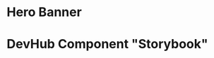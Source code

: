 
<Meta title="Hero Banner" />

# Hero Banner

<Preview>
    <Story name="hero banner">
        <HeroBanner
            background={MockAuthorImage}
            breadcrumb={[
                { label: 'Home', to: '#' },
                { label: 'Storybook', to: '#' }
            ]}
        >
           <H1>DevHub Component "Storybook"</H1>
            <BylineBlock
                authorName="UP Team"
                authorImage={MockAuthorImage}
            />
        </HeroBanner>
    </Story>
</Preview>
